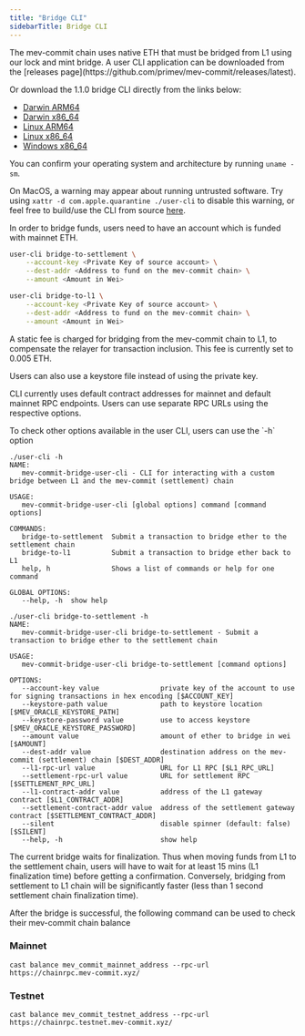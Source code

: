 ```yaml
---
title: "Bridge CLI"
sidebarTitle: Bridge CLI
---
```


<p> The mev-commit chain uses native ETH that must be bridged from L1 using our lock and mint bridge. A user CLI application can be downloaded from the [releases page](https://github.com/primev/mev-commit/releases/latest). </p>

Or download the 1.1.0 bridge CLI directly from the links below:
* [Darwin ARM64](https://github.com/primev/mev-commit/releases/download/v1.1.0/mev-commit-bridge-user-cli_1.1.0_Darwin_arm64.tar.gz)
* [Darwin x86_64](https://github.com/primev/mev-commit/releases/download/v1.1.0/mev-commit-bridge-user-cli_1.1.0_Darwin_x86_64.tar.gz)
* [Linux ARM64](https://github.com/primev/mev-commit/releases/download/v1.1.0/mev-commit-bridge-user-cli_1.1.0_Linux_arm64.tar.gz)
* [Linux x86_64](https://github.com/primev/mev-commit/releases/download/v1.1.0/mev-commit-bridge-user-cli_1.1.0_Linux_x86_64.tar.gz)
* [Windows x86_64](https://github.com/primev/mev-commit/releases/download/v1.1.0/mev-commit-bridge-user-cli_1.1.0_Windows_x86_64.zip)

You can confirm your operating system and architecture by running `uname -sm`.

On MacOS, a warning may appear about running untrusted software. Try using `xattr -d com.apple.quarantine ./user-cli` to disable this warning, or feel free to build/use the CLI from source [here](https://github.com/primev/mev-commit/tree/main/bridge/standard).

<Note>In order to bridge funds, users need to have an account which is funded with mainnet ETH. </Note>

<CodeGroup>

```bash ❯_ bridge to settlement chain from L1
user-cli bridge-to-settlement \
	--account-key <Private Key of source account> \
	--dest-addr <Address to fund on the mev-commit chain> \
	--amount <Amount in Wei>
```

```bash ❯_ bridge to L1 from settlement chain
user-cli bridge-to-l1 \
	--account-key <Private Key of source account> \
	--dest-addr <Address to fund on the mev-commit chain> \
	--amount <Amount in Wei>
```

</CodeGroup>

A static fee is charged for bridging from the mev-commit chain to L1, to compensate the relayer for transaction inclusion. This fee is currently set to 0.005 ETH.

<Note> Users can also use a keystore file instead of using the private key. </Note>

<Note> CLI currently uses default contract addresses for mainnet and default mainnet RPC endpoints. Users can use separate RPC URLs using the respective options. </Note>

<p> To check other options available in the user CLI, users can use the `-h` option </p>

```
./user-cli -h
NAME:
   mev-commit-bridge-user-cli - CLI for interacting with a custom bridge between L1 and the mev-commit (settlement) chain

USAGE:
   mev-commit-bridge-user-cli [global options] command [command options]

COMMANDS:
   bridge-to-settlement  Submit a transaction to bridge ether to the settlement chain
   bridge-to-l1          Submit a transaction to bridge ether back to L1
   help, h               Shows a list of commands or help for one command

GLOBAL OPTIONS:
   --help, -h  show help

```

```
./user-cli bridge-to-settlement -h
NAME:
   mev-commit-bridge-user-cli bridge-to-settlement - Submit a transaction to bridge ether to the settlement chain

USAGE:
   mev-commit-bridge-user-cli bridge-to-settlement [command options]

OPTIONS:
   --account-key value               private key of the account to use for signing transactions in hex encoding [$ACCOUNT_KEY]
   --keystore-path value             path to keystore location [$MEV_ORACLE_KEYSTORE_PATH]
   --keystore-password value         use to access keystore [$MEV_ORACLE_KEYSTORE_PASSWORD]
   --amount value                    amount of ether to bridge in wei [$AMOUNT]
   --dest-addr value                 destination address on the mev-commit (settlement) chain [$DEST_ADDR]
   --l1-rpc-url value                URL for L1 RPC [$L1_RPC_URL]
   --settlement-rpc-url value        URL for settlement RPC [$SETTLEMENT_RPC_URL]
   --l1-contract-addr value          address of the L1 gateway contract [$L1_CONTRACT_ADDR]
   --settlement-contract-addr value  address of the settlement gateway contract [$SETTLEMENT_CONTRACT_ADDR]
   --silent                          disable spinner (default: false) [$SILENT]
   --help, -h                        show help
```

<Note> The current bridge waits for finalization. Thus when moving funds from L1 to the settlement chain, users will have to wait for at least 15 mins (L1 finalization time) before getting a confirmation. Conversely, bridging from settlement to L1 chain will be significantly faster (less than 1 second settlement chain finalization time). </Note>

After the bridge is successful, the following command can be used to check their mev-commit chain balance

### Mainnet
```
cast balance mev_commit_mainnet_address --rpc-url https://chainrpc.mev-commit.xyz/
```

### Testnet
```
cast balance mev_commit_testnet_address --rpc-url https://chainrpc.testnet.mev-commit.xyz/
```

